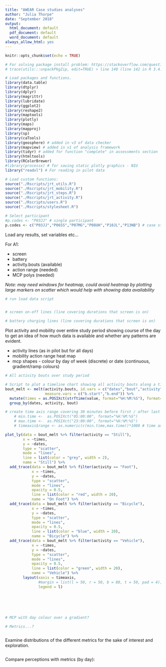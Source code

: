 ```yaml
---
title: "AWEAR Case studies analyses"
author: "Julia Thorpe"
date: "September 2018"
output:
  html_document: default
  pdf_document: default
  word_document: default
always_allow_html: yes
---
```


```r
knitr::opts_chunk$set(echo = TRUE)

# For solving package install problem: https://stackoverflow.com/questions/5700505/windows-7-update-packages-problem-unable-to-move-temporary-installation
# trace(utils:::unpackPkgZip, edit=TRUE) > line 140 (line 142 in R 3.4.4) > Sys.sleep(0.5) > Sys.sleep(2)

# Load packages and functions.
library(data.table)
library(dtplyr)
library(dplyr)
library(magrittr)
library(lubridate)
library(ggplot2)
library(reshape2)
library(maptools)
library(plotly)
library(maps)
library(mapproj)
library(sp)
library(caTools)
library(geosphere) # added in v3 of data checker
library(mapview) # added in v1 of analysis framework
library(tidyr) # added for function "complete" in assessments section
library(htmltools)
library(RColorBrewer)
#library(processx) # for saving static plotly graphics - NIU 
library("readxl") # For reading in pilot data

# Load custom functions:
source("./Rscripts/jrt_utils.R")
source("./Rscripts/jrt_mobility.R")
source("./Rscripts/jrt_steps.R")
source("./Rscripts/jrt_activity.R")
source("./Rscripts/users.R")
source("./Rscripts/stylesheet.R")

# Select participant
#p.codes <- "P03JJ" # single participant
p.codes <- c("P03JJ","P06SS","P07MG","P08UH","P10JL","P13NB") # case studies
```

Load any results, set variables etc...

For A1:

* screen
* battery
* activity.bouts (available)
* action range (needed) 
* MCP polys (needed)

_Note: may need windows for heatmap, could avoid heatmap by plotting large markers on scatter which would help with showing data availability_


```r

# run load data script 



```



```r

# screen on-off lines (line covering durations that screen is on)

# battery charging lines (line covering durations that screen is on)


```


Plot activity and mobility over entire study period showing course of the day to get an idea of how much data is available and whether any patterns are evident.

* activity lines (as in pilot but for all days)
* mobility action range heat map
* mcp shapes - colour by day of week (discrete) or date (continuous, gradient/ramp colours)


```r

# All activity bouts over study period

# Script to plot a timeline chart showing all activity bouts along a time axis for each day.
bout_melt <- melt(activity.bouts, id.vars = c("dates","bout","activity"), 
                  measure.vars = c("b.start","b.end")) %>% 
  mutate(times = as.POSIXct(strftime(value, format="%H:%M:%S"), format="%H:%M:%S")) %>%
  group_by(dates, activity, bout)

# create time axis range covering 30 minutes before first / after last move of the day
    # min.time <-  as.POSIXct("05:00:00", format="%H:%M:%S")
    # max.time <-  as.POSIXct("23:00:00", format="%H:%M:%S")
    # timeaxis$range <- as.numeric(c(min.time,max.time))*1000 # time axis defined in stylesheet script

plot_ly(data = bout_melt %>% filter(activity == "Still"),
        x = ~times,
        y = ~dates,
        type = "scatter",
        mode = "lines",
        line = list(color = "grey", width = 2),
        name = "Still") %>%
  add_trace(data = bout_melt %>% filter(activity == "Foot"),
            x = ~times,
            y = ~dates,
            type = "scatter",
            mode = "lines",
            opacity = 0.5,
            line = list(color = "red", width = 20),
            name = "On Foot") %>%
  add_trace(data = bout_melt %>% filter(activity == "Bicycle"),
            x = ~times,
            y = ~dates,
            type = "scatter",
            mode = "lines",
            opacity = 0.5,
            line = list(color = "blue", width = 20),
            name = "Bicycle") %>%
  add_trace(data = bout_melt %>% filter(activity == "Vehicle"),
            x = ~times,
            y = ~dates,
            type = "scatter",
            mode = "lines",
            opacity = 0.5,
            line = list(color = "green", width = 20),
            name = "Vehicle") %>%
        layout(xaxis = timeaxis,
               #margin = list(l = 50, r = 50, b = 80, t = 50, pad = 4),
               legend = l)  






# MCP with day colour over a gradient?

# Metrics...?



```

Examine distributions of the different metrics for the sake of interest and exploration.
```r


```




Compare perceptions with metrics (by day):

```r


```


```r

```
